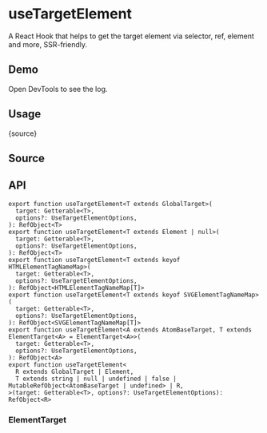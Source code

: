 # useTargetElement


<HooksType category="Element" lowLevel />

A React Hook that helps to get the target element via selector, ref, element and more, SSR-friendly.

## Demo

Open DevTools to see the log.


<App />

## Usage


<RawCode>{source}</RawCode>

## Source


<Source />

## API

```tsx
export function useTargetElement<T extends GlobalTarget>(
  target: Getterable<T>,
  options?: UseTargetElementOptions,
): RefObject<T>
export function useTargetElement<T extends Element | null>(
  target: Getterable<T>,
  options?: UseTargetElementOptions,
): RefObject<T>
export function useTargetElement<T extends keyof HTMLElementTagNameMap>(
  target: Getterable<T>,
  options?: UseTargetElementOptions,
): RefObject<HTMLElementTagNameMap[T]>
export function useTargetElement<T extends keyof SVGElementTagNameMap>(
  target: Getterable<T>,
  options?: UseTargetElementOptions,
): RefObject<SVGElementTagNameMap[T]>
export function useTargetElement<A extends AtomBaseTarget, T extends ElementTarget<A> = ElementTarget<A>>(
  target: Getterable<T>,
  options?: UseTargetElementOptions,
): RefObject<A>
export function useTargetElement<
  R extends GlobalTarget | Element,
  T extends string | null | undefined | false | MutableRefObject<AtomBaseTarget | undefined> | R,
>(target: Getterable<T>, options?: UseTargetElementOptions): RefObject<R>
```

### ElementTarget


<Tip type="target" />
